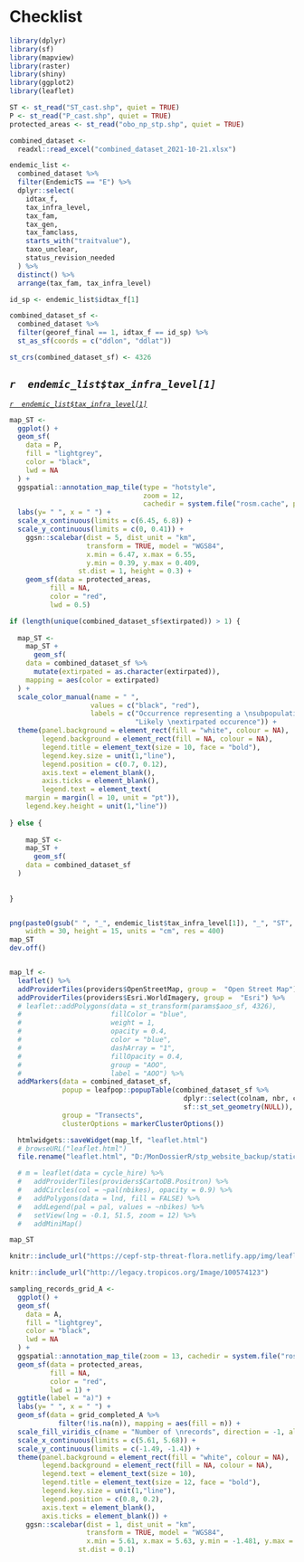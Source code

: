 # Checklist {#sp-list}



```r
library(dplyr)
library(sf)
library(mapview)
library(raster)
library(shiny)
library(ggplot2)
library(leaflet)
```


```r

ST <- st_read("ST_cast.shp", quiet = TRUE)
P <- st_read("P_cast.shp", quiet = TRUE)
protected_areas <- st_read("obo_np_stp.shp", quiet = TRUE)

combined_dataset <- 
  readxl::read_excel("combined_dataset_2021-10-21.xlsx")

endemic_list <-
  combined_dataset %>%
  filter(EndemicTS == "E") %>%
  dplyr::select(
    idtax_f,
    tax_infra_level,
    tax_fam,
    tax_gen,
    tax_famclass,
    starts_with("traitvalue"),
    taxo_unclear,
    status_revision_needed
  ) %>%
  distinct() %>%
  arrange(tax_fam, tax_infra_level)

```

```r

id_sp <- endemic_list$idtax_f[1]

combined_dataset_sf <- 
  combined_dataset %>%
  filter(georef_final == 1, idtax_f == id_sp) %>%
  st_as_sf(coords = c("ddlon", "ddlat"))

st_crs(combined_dataset_sf) <- 4326

```


## *`r  endemic_list$tax_infra_level[1]`*

[*`r  endemic_list$tax_infra_level[1]`*](https://tropicos.org/name/100299918)

```r


map_ST <- 
  ggplot() +
  geom_sf(
    data = P,
    fill = "lightgrey",
    color = "black",
    lwd = NA
  ) +
  ggspatial::annotation_map_tile(type = "hotstyle",
                                 zoom = 12, 
                                 cachedir = system.file("rosm.cache", package = "ggspatial")) +
  labs(y= " ", x = " ") +
  scale_x_continuous(limits = c(6.45, 6.8)) +
  scale_y_continuous(limits = c(0, 0.41)) +
    ggsn::scalebar(dist = 5, dist_unit = "km",
                   transform = TRUE, model = "WGS84", 
                   x.min = 6.47, x.max = 6.55, 
                   y.min = 0.39, y.max = 0.409, 
                 st.dist = 1, height = 0.3) +
    geom_sf(data = protected_areas,
          fill = NA,
          color = "red",
          lwd = 0.5)

if (length(unique(combined_dataset_sf$extirpated)) > 1) {
  
  map_ST <- 
    map_ST +
      geom_sf(
    data = combined_dataset_sf %>% 
      mutate(extirpated = as.character(extirpated)),
    mapping = aes(color = extirpated)
  ) +
  scale_color_manual(name = " ", 
                    values = c("black", "red"),
                    labels = c("Occurrence representing a \nsubpopulation still present",
                               "Likely \nextirpated occurence")) +
  theme(panel.background = element_rect(fill = "white", colour = NA),
        legend.background = element_rect(fill = NA, colour = NA),
        legend.title = element_text(size = 10, face = "bold"),
        legend.key.size = unit(1,"line"),
        legend.position = c(0.7, 0.12),
        axis.text = element_blank(),
        axis.ticks = element_blank(),
        legend.text = element_text(
    margin = margin(l = 10, unit = "pt")),
    legend.key.height = unit(1,"line"))
  
} else {
  
    map_ST <- 
    map_ST +
      geom_sf(
    data = combined_dataset_sf
  )
  
  
}


png(paste0(gsub(" ", "_", endemic_list$tax_infra_level[1]), "_", "ST", ".png"), 
    width = 30, height = 15, units = "cm", res = 400)
map_ST
dev.off()


map_lf <- 
  leaflet() %>%
  addProviderTiles(providers$OpenStreetMap, group =  "Open Street Map") %>%
  addProviderTiles(providers$Esri.WorldImagery, group =  "Esri") %>%
  # leaflet::addPolygons(data = st_transform(params$aoo_sf, 4326),
  #                      fillColor = "blue",
  #                      weight = 1,
  #                      opacity = 0.4,
  #                      color = "blue",
  #                      dashArray = "1",
  #                      fillOpacity = 0.4,
  #                      group = "AOO",
  #                      label = "AOO") %>%
  addMarkers(data = combined_dataset_sf,
             popup = leafpop::popupTable(combined_dataset_sf %>% 
                                           dplyr::select(colnam, nbr, coly, loc_notes, habitat) %>% 
                                           sf::st_set_geometry(NULL)),
             group = "Transects",
             clusterOptions = markerClusterOptions())

  htmlwidgets::saveWidget(map_lf, "leaflet.html")
  # browseURL("leaflet.html")
  file.rename("leaflet.html", "D:/MonDossierR/stp_website_backup/static/img/leaflet.html")

  # m = leaflet(data = cycle_hire) %>%
  #   addProviderTiles(providers$CartoDB.Positron) %>%
  #   addCircles(col = ~pal(nbikes), opacity = 0.9) %>%
  #   addPolygons(data = lnd, fill = FALSE) %>%
  #   addLegend(pal = pal, values = ~nbikes) %>%
  #   setView(lng = -0.1, 51.5, zoom = 12) %>%
  #   addMiniMap()

```


```r

map_ST

```


```r
knitr::include_url("https://cepf-stp-threat-flora.netlify.app/img/leaflet")
```


```r
knitr::include_url("http://legacy.tropicos.org/Image/100574123")
```




```r



sampling_records_grid_A <- 
  ggplot() +
  geom_sf(
    data = A,
    fill = "lightgrey",
    color = "black",
    lwd = NA
  ) +
  ggspatial::annotation_map_tile(zoom = 13, cachedir = system.file("rosm.cache", package = "ggspatial")) +
  geom_sf(data = protected_areas,
          fill = NA,
          color = "red",
          lwd = 1) +
  ggtitle(label = "a)") +
  labs(y= " ", x = " ") +
  geom_sf(data = grid_completed_A %>% 
            filter(!is.na(n)), mapping = aes(fill = n)) +
  scale_fill_viridis_c(name = "Number of \nrecords", direction = -1, alpha = 0.5, option = "plasma") +
  scale_x_continuous(limits = c(5.61, 5.68)) +
  scale_y_continuous(limits = c(-1.49, -1.4)) +
  theme(panel.background = element_rect(fill = "white", colour = NA),
        legend.background = element_rect(fill = NA, colour = NA),
        legend.text = element_text(size = 10),
        legend.title = element_text(size = 12, face = "bold"),
        legend.key.size = unit(1,"line"),
        legend.position = c(0.8, 0.2),
        axis.text = element_blank(),
        axis.ticks = element_blank()) +
    ggsn::scalebar(dist = 1, dist_unit = "km",
                   transform = TRUE, model = "WGS84", 
                   x.min = 5.61, x.max = 5.63, y.min = -1.481, y.max = -1.44, 
                 st.dist = 0.1)





```






